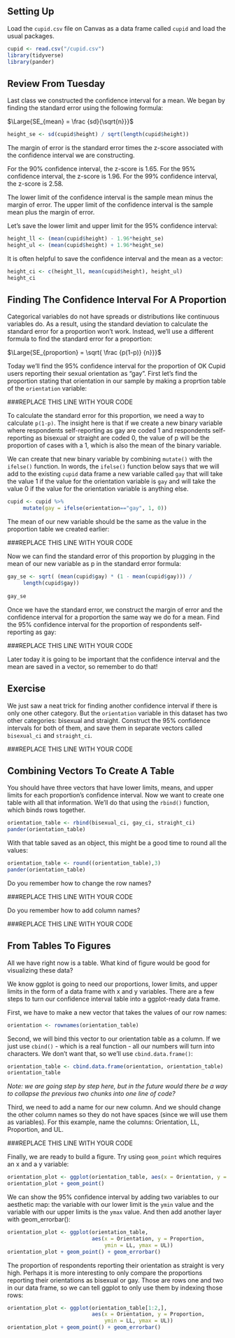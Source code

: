 ## Setting Up

Load the `cupid.csv` file on Canvas as a data frame called `cupid` and load the usual packages.

```r
cupid <- read.csv("/cupid.csv")
library(tidyverse)
library(pander)
```


## Review From Tuesday

Last class we constructed the confidence interval for a mean. We began by finding the standard error using the following formula:

$\Large{SE_{mean} = \frac {sd}{\sqrt{n}}}$

```r
height_se <- sd(cupid$height) / sqrt(length(cupid$height))
```

The margin of error is the standard error times the z-score associated with the confidence interval we are constructing. 

For the 90% confidence interval, the z-score is 1.65. For the 95% confidence interval, the z-score is 1.96. For the 99% confidence interval, the z-score is 2.58.

The lower limit of the confidence interval is the sample mean minus the margin of error. The upper limit of the confidence interval is the sample mean plus the margin of error.

Let's save the lower limit and upper limit for the 95% confidence interval:

```r
height_ll <- (mean(cupid$height) - 1.96*height_se)
height_ul <- (mean(cupid$height) + 1.96*height_se)
```

It is often helpful to save the confidence interval and the mean as a vector:

```r
height_ci <- c(height_ll, mean(cupid$height), height_ul)
height_ci
```


## Finding The Confidence Interval For A Proportion

Categorical variables do not have spreads or distributions like continuous variables do. As a result, using the standard deviation to calculate the standard error for a proportion won't work. Instead, we'll use a different formula to find the standard error for a proportion:

$\Large{SE_{proportion} = \sqrt{ \frac {p(1-p)} {n}}}$

Today we'll find the 95% confidence interval for the proportion of OK Cupid users reporting their sexual orientation as "gay". First let's find the proportion stating that orientation in our sample by making a proprtion table of the `orientation` variable:

###REPLACE THIS LINE WITH YOUR CODE


To calculate the standard error for this proportion, we need a way to calculate `p(1-p)`. The insight here is that if we create a new binary variable where respondents self-reporting as gay are coded 1 and respondents self-reporting as bisexual or straight are coded 0, the value of p will be the proportion of cases with a 1, which is also the mean of the binary variable.

We can create that new binary variable by combining `mutate()` with the `ifelse()` function. In words, the `ifelse()` function below says that we will add to the existing `cupid` data frame a new variable called `gay` that will take the value 1 if the value for the orientation variable is `gay` and will take the value 0 if the value for the orientation variable is anything else. 

```r
cupid <- cupid %>%
     mutate(gay = ifelse(orientation=="gay", 1, 0))
```

The mean of our new variable should be the same as the value in the proportion table we created earlier:

###REPLACE THIS LINE WITH YOUR CODE


Now we can find the standard error of this proportion by plugging in the mean of our new variable as p in the standard error formula:

```r
gay_se <- sqrt( (mean(cupid$gay) * (1 - mean(cupid$gay))) /
     length(cupid$gay))
     
gay_se
```

Once we have the standard error, we construct the margin of error and the confidence interval for a proportion the same way we do for a mean. Find the 95% confidence interval for the proportion of respondents self-reporting as gay:

###REPLACE THIS LINE WITH YOUR CODE

Later today it is going to be important that the confidence interval and the mean are saved in a vector, so remember to do that!


## Exercise

We just saw a neat trick for finding another confidence interval if there is only one other category. But the `orientation` variable in this dataset has two other categories: bisexual and straight. Construct the 95% confidence intervals for both of them, and save them in separate vectors called `bisexual_ci` and `straight_ci`.


###REPLACE THIS LINE WITH YOUR CODE


## Combining Vectors To Create A Table

You should have three vectors that have lower limits, means, and upper limits for each proportion's confidence interval. Now we want to create one table with all that information. We'll do that using the `rbind()` function, which binds rows together.

```r
orientation_table <- rbind(bisexual_ci, gay_ci, straight_ci)
pander(orientation_table)
```

With that table saved as an object, this might be a good time to round all the values:

```r
orientation_table <- round((orientation_table),3)
pander(orientation_table)
```

Do you remember how to change the row names?

###REPLACE THIS LINE WITH YOUR CODE

Do you remember how to add column names?

###REPLACE THIS LINE WITH YOUR CODE



## From Tables To Figures

All we have right now is a table. What kind of figure would be good for visualizing these data?

We know ggplot is going to need our proportions, lower limits, and upper limits in the form of a data frame with x and y variables. There are a few steps to turn our confidence interval table into a ggplot-ready data frame.

First, we have to make a new vector that takes the values of our row names:

```r
orientation <- rownames(orientation_table)
```

Second, we will bind this vector to our orientation table as a column. If we just use `cbind()` - which is a real function - all our numbers will turn into characters. We don't want that, so we'll use `cbind.data.frame()`:

```r
orientation_table <- cbind.data.frame(orientation, orientation_table)
orientation_table
```

*Note: we are going step by step here, but in the future would there be a way to collapse the previous two chunks into one line of code?*

Third, we need to add a name for our new column. And we should change the other column names so they do not have spaces (since we will use them as variables). For this example, name the columns: Orientation, LL, Proportion, and UL.

###REPLACE THIS LINE WITH YOUR CODE


Finally, we are ready to build a figure. Try using `geom_point` which requires an x and a y variable:

```r
orientation_plot <- ggplot(orientation_table, aes(x = Orientation, y = Proportion))
orientation_plot + geom_point()
```

We can show the 95% confidence interval by adding two variables to our aesthetic map: the variable with our lower limit is the `ymin` value and the variable with our upper limits is the `ymax` value. And then add another layer with geom_errorbar():

```r
orientation_plot <- ggplot(orientation_table, 
                           aes(x = Orientation, y = Proportion,
                               ymin = LL, ymax = UL))
orientation_plot + geom_point() + geom_errorbar()
```


The proportion of respondents reporting their orientation as straight is very high. Perhaps it is more interesting to only compare the proportions reporting their orientations as bisexual or gay. Those are rows one and two in our data frame, so we can tell ggplot to only use them by indexing those rows:

```r
orientation_plot <- ggplot(orientation_table[1:2,], 
                           aes(x = Orientation, y = Proportion,
                               ymin = LL, ymax = UL))
orientation_plot + geom_point() + geom_errorbar()
```

